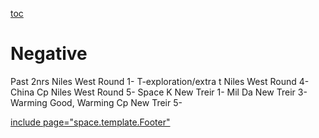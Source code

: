 [[toc]]
= = 
=Negative= 
Past 2nrs
Niles West Round 1- T-exploration/extra t
Niles West Round 4- China Cp
Niles West Round 5- Space K
New Treir 1- Mil Da
New Treir 3- Warming Good, Warming Cp
New Treir 5-

[[include page="space.template.Footer"]]